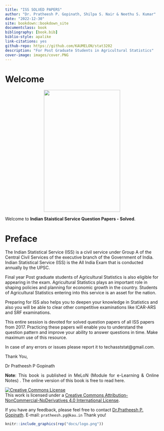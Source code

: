 ---
title: "ISS SOLVED PAPERS"
author: "Dr. Pratheesh P. Gopinath, Shilpa S. Nair & Neethu S. Kumar"
date: "2022-12-30"
site: bookdown::bookdown_site
documentclass: book
bibliography: [book.bib]
biblio-style: apalike
link-citations: yes
github-repo: https://github.com/KAUMELON/stat3202
description: "For Post Graduate Students in Agricultural Statistics"
cover-image: images/cover.PNG
---  
 

# Welcome {-} 
<p style="text-align: center;"><a href="https://coavellayani.kau.in/people/dr-pratheesh-p-gopinath"><img src="images/cover.png" class="cover" width="250" height="400"/></a></p>  
Welcome to **Indian Staistical Service Question Papers - Solved**.

# Preface {-}  
<p style="text-align: justify;">
The Indian Statistical Service (ISS) is a civil service under Group A of the Central Civil Services of the executive branch of the Government of India.  Indian Statistical Service (ISS) is the All India Exam that is conducted annually by the UPSC.  

Final year Post graduate students of Agricultural Statistics is also eligible for appearing in the exam. Agricultural Statistics plays an important role in shaping policies and planning for economic growth in the country. Students of Agricultural Statistics entering into this service is an asset for the nation.  

Preparing for ISS also helps you to deepen your knowledge in Statistics and also you will be able to clear other competitive examinations like ICAR-ARS and SRF examinations.  

This entire session is devoted for solved question papers of all ISS papers from 2017. Practicing these papers will enable you to understand the question pattern and improve your ability to answer questions in time. Make maximum use of this resource.  

In case of any errors or issues please report it to techasststat@gmail.com.

Thank You,

Dr Pratheesh P Gopinath




</p>  



<p style="text-align: justify;"> **Note**: This book is published in MeLoN (Module for e-Learning & Online Notes) . The online version of this book is free to read here.</p> 
````{=html}
<a rel="license" href="http://creativecommons.org/licenses/by-nc-nd/4.0/"><img alt="Creative Commons License" style="border-width:0" src="https://i.creativecommons.org/l/by-nc-nd/4.0/88x31.png" /></a><br />This work is licensed under a <a rel="license" href="http://creativecommons.org/licenses/by-nc-nd/4.0/">Creative Commons Attribution-NonCommercial-NoDerivatives 4.0 International License</a>.
````
<p>If you have any feedback, please feel free to contact [Dr.Pratheesh P. Gopinath](https://coavellayani.kau.in/people/dr-pratheesh-p-gopinath). E-mail: `pratheesh.pg@kau.in` Thank you!</p>  


```{r logo, echo=FALSE,out.width="30%", fig.align='center'}
knitr::include_graphics(rep("docs/logo.png"))
```





